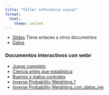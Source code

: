 ```yaml
---
title: "Taller inferencia causal"
format:
  html:
    theme: united
---
```




* [Slides](Indice_slides.html) Tiene enlaces a otros documentos
* [Datos](https://github.com/joscani/taller-inferencia-causal-2024/tree/main/data)

### Documentos interactivos con webr

- [Juego completo](1-juego-completo.html)
- [Ciencia antes que estadística](ciencia-antes-que-estadistica.html)
- [Buenos  y malos controles](3-Buenos-malos-controles.html)
- [Inverse Probability Weighting_1](4-ipw.html)
- [Inverse Probability Weighting_con_datos_ine](4-ipw_repensado.html)

